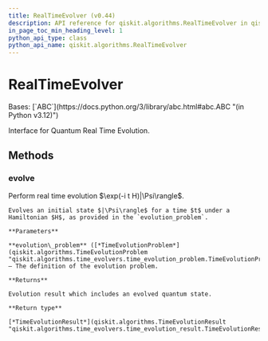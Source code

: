 ```yaml
---
title: RealTimeEvolver (v0.44)
description: API reference for qiskit.algorithms.RealTimeEvolver in qiskit v0.44
in_page_toc_min_heading_level: 1
python_api_type: class
python_api_name: qiskit.algorithms.RealTimeEvolver
---
```


# RealTimeEvolver

<Class id="qiskit.algorithms.RealTimeEvolver" isDedicatedPage={true} github="https://github.com/qiskit/qiskit/tree/stable/0.25/qiskit/algorithms/time_evolvers/real_time_evolver.py" signature="qiskit.algorithms.RealTimeEvolver" modifiers="class">
  Bases: [`ABC`](https://docs.python.org/3/library/abc.html#abc.ABC "(in Python v3.12)")

  Interface for Quantum Real Time Evolution.

  ## Methods

  ### evolve

  <Function id="qiskit.algorithms.RealTimeEvolver.evolve" signature="evolve(evolution_problem)" modifiers="abstract">
    Perform real time evolution $\exp(-i t H)|\Psi\rangle$.

    Evolves an initial state $|\Psi\rangle$ for a time $t$ under a Hamiltonian $H$, as provided in the `evolution_problem`.

    **Parameters**

    **evolution\_problem** ([*TimeEvolutionProblem*](qiskit.algorithms.TimeEvolutionProblem "qiskit.algorithms.time_evolvers.time_evolution_problem.TimeEvolutionProblem")) – The definition of the evolution problem.

    **Returns**

    Evolution result which includes an evolved quantum state.

    **Return type**

    [*TimeEvolutionResult*](qiskit.algorithms.TimeEvolutionResult "qiskit.algorithms.time_evolvers.time_evolution_result.TimeEvolutionResult")
  </Function>
</Class>

